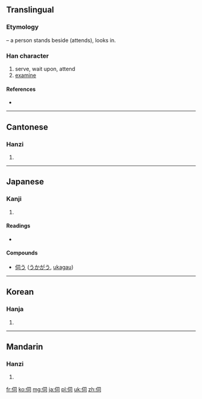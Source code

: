 {{also|何|同}}
==Translingual==

===Etymology===
{{Han compound|人|alt1=亻|t1=person, man|司|ls=psc|c1=s|c2=p}} – a person stands beside (attends), looks in.

===Han character===
{{Han char|rn=9|rad=人|as=05|sn=7|four=2722<sub>0</sub>|canj=人尸一口 (OSMR)|ids=⿰[[亻]][[司]]}}

# serve, wait upon, attend
# [[examine]]

====References====
* {{Han ref|kx=0097.080|dkj=00483|dj=0205.140|hdz=10139.050|uh=4F3A|ud=20282|bh=A6F8|bd=42744}}

----

==Cantonese==

===Hanzi===
{{yue-hanzi|jyut=|y=ji6}}

# {{defn|lang=yue|sort=人05}}

----

==Japanese==

===Kanji===
{{ja-kanji|grade=c|rs=人05}}

# {{defn|lang=ja|sort=人05}}

====Readings====
* {{ja-readings|on=[[し]] (shi)|kun=[[うかがう]] (ukagau), [[うかがい]] (ukagai)}}

====Compounds====
* [[伺う]] ([[うかがう]], [[ukagau]])

----

==Korean==

===Hanja===
{{ko-hanja|hangeul=사|rv=sa|mr=sa}}

# {{defn|lang=ko|sort=人05}}

----

==Mandarin==

===Hanzi===
{{cmn-hanzi|pin=[[sì]] ([[si4]])|wg=ssu<sup>4</sup>}}

# {{defn|lang=cmn|sort=人05}}

[[fr:伺]]
[[ko:伺]]
[[mg:伺]]
[[ja:伺]]
[[pl:伺]]
[[uk:伺]]
[[zh:伺]]